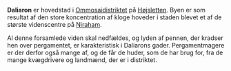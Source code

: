 {{title:Daliaron}}
{{author:Laura Holmegaard}}
{{timestamp:2010-06-14T06:03:44Z}}
{{copyright:Daliaron}}
'''Daliaron''' er hovedstad i [[Ommosaidistriktet]] på [[Højsletten]]. Byen er som resultat af den store koncentration af kloge hoveder i staden blevet et af de største videnscentre på [[Niraham]].

Al denne forsamlede viden skal nedfældes, og lyden af pennen, der kradser hen over pergamentet, er karakteristisk i Daliarons gader. Pergamentmagere er der derfor også mange af, og de får de huder, som de har brug for, fra de mange kvægdrivere og landmænd, der er i distriktet.